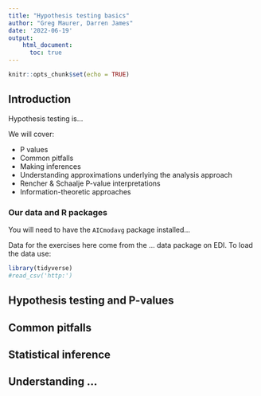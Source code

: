 ```yaml
---
title: "Hypothesis testing basics"
author: "Greg Maurer, Darren James"
date: '2022-06-19'
output:
    html_document:
      toc: true
---
```


```r
knitr::opts_chunk$set(echo = TRUE)
```


## Introduction

Hypothesis testing is...

We will cover:

* P values
* Common pitfalls
* Making inferences
* Understanding approximations underlying the analysis approach
* Rencher & Schaalje P-value interpretations
* Information-theoretic approaches

### Our data and R packages

You will need to have the `AICmodavg` package installed...

Data for the exercises here come from the ... data package on EDI. To load the
data use:

```r
library(tidyverse)
#read_csv('http:')
```

## Hypothesis testing and P-values

## Common pitfalls

## Statistical inference

## Understanding ...
